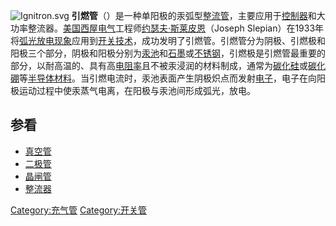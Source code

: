 {{expand|time=2011-10-16T08:34:52+00:00}}
{{unreferenced|time=2011-10-16T08:34:52+00:00}}
[[File:Ignitron.svg|thumb]]
'''引燃管'''（{{lang-en|Ignitron}}）是一种单阳极的汞弧型[[整流器|整流管]]，主要应用于[[控制器|控制器]]和大功率整流器。[[美国|美国]][[西屋电气|西屋电气]]工程师[[约瑟夫·斯莱皮恩|约瑟夫·斯莱皮恩]]（Joseph Slepian）在1933年将[[弧光放电|弧光放电现象]]应用到[[開關|开关技术]]，成功发明了引燃管。引燃管分为阴极、引燃极和阳极三个部分，阴极和阳极分别为[[汞|汞池]]和[[石墨|石墨]]或[[不锈钢|不锈钢]]，引燃极是引燃管最重要的部分，以耐高温的、具有高[[电阻率|电阻率]]且不被汞浸润的材料制成，通常为[[碳化硅|碳化硅]]或[[碳化硼|碳化硼]]等[[半导体材料|半导体材料]]。当引燃电流时，汞池表面产生阴极炽点而发射[[电子|电子]]，电子在向阳极运动过程中使汞蒸气电离，在阳极与汞池间形成弧光，放电。

==参看==
*[[真空管|真空管]]
*[[二极管|二极管]]
*[[晶闸管|晶闸管]]
*[[整流器|整流器]]

{{Electronic components}}
[[Category:充气管|Category:充气管]]
[[Category:开关管|Category:开关管]]